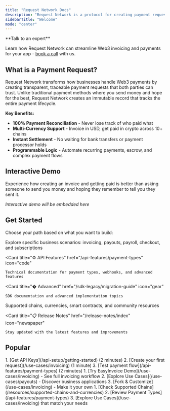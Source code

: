 ---
title: "Request Network Docs"
description: "Request Network is a protocol for creating payment requests and reconciling payments."
sidebarTitle: "Welcome"
mode: "center"
---

<Info>
**Talk to an expert**

Learn how Request Network can streamline Web3 invoicing and payments for your app - [book a call](https://calendly.com/mariana-rn/request-network-demo-docs) with us.
</Info>

## What is a Payment Request?

Request Network transforms how businesses handle Web3 payments by creating transparent, traceable payment requests that both parties can trust. Unlike traditional payment methods where you send money and hope for the best, Request Network creates an immutable record that tracks the entire payment lifecycle.

**Key Benefits:**
- **100% Payment Reconciliation** - Never lose track of who paid what
- **Multi-Currency Support** - Invoice in USD, get paid in crypto across 10+ chains
- **Instant Settlement** - No waiting for bank transfers or payment processor holds
- **Programmable Logic** - Automate recurring payments, escrow, and complex payment flows

## Interactive Demo

<Card title="🚀 Try Request Network (Coming Soon)" icon="play">
  Experience how creating an invoice and getting paid is better than asking someone to send you money and hoping they remember to tell you they sent it.
  
  *Interactive demo will be embedded here*
</Card>

## Get Started

Choose your path based on what you want to build:

<CardGroup cols={3}>
  <Card 
    title="📄 Use Cases" 
    href="/use-cases/invoicing"
    icon="use-case"
  >
    Explore specific business scenarios: invoicing, payouts, payroll, checkout, and subscriptions
  </Card>
  
  <Card 
    title="⚙️ API Features" 
    href="/api-features/payment-types"
    icon="code"
  >
    Technical documentation for payment types, webhooks, and advanced features
  </Card>
  
  <Card 
    title="� Advanced" 
    href="/sdk-legacy/migration-guide"
    icon="gear"
  >
    SDK documentation and advanced implementation topics
  </Card>
</CardGroup>

<CardGroup cols={2}>
  <Card 
    title="🌐 Resources" 
    href="/resources/supported-chains-and-currencies"
    icon="globe"
  >
    Supported chains, currencies, smart contracts, and community resources
  </Card>
  
  <Card 
    title="📋 Release Notes" 
    href="/release-notes/index"
    icon="newspaper"
  >
    Stay updated with the latest features and improvements
  </Card>
</CardGroup>

## Popular

<AccordionGroup>
  <Accordion title="🏃‍♂️ Quick Start - I want to test the API now">
    1. [Get API Keys](/api-setup/getting-started) (2 minutes)
    2. [Create your first request](/use-cases/invoicing) (1 minute)
    3. [Test payment flow](/api-features/payment-types) (2 minutes)
  </Accordion>
  
  <Accordion title="🔍 Demo Explorer - Show me what's possible">
    1. [Try EasyInvoice Demo](/use-cases/invoicing) - See full invoicing workflow
    2. [Explore Use Cases](/use-cases/payouts) - Discover business applications  
    3. [Fork & Customize](/use-cases/invoicing) - Make it your own
  </Accordion>
  
  <Accordion title="🏗️ Integration Planning - I need to understand compatibility">
    1. [Check Supported Chains](/resources/supported-chains-and-currencies)
    2. [Review Payment Types](/api-features/payment-types)
    3. [Explore Use Cases](/use-cases/invoicing) that match your needs
  </Accordion>
</AccordionGroup>